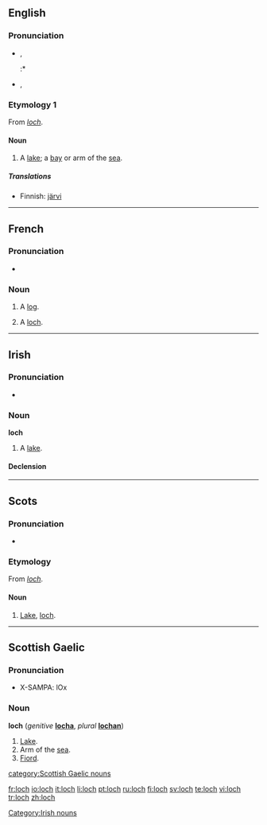 {{see|Loch}}
==English==
{{wikipedia}}

===Pronunciation===
*{{IPA|/lɒx/}}, {{SAMPA|/lQx/}}
*:*{{rhymes|ɒx}}
*{{IPA|/lɒk/}}, {{SAMPA|/lQk/}}
*:{{rhymes|ɒk}}

===Etymology 1===
From {{Gd.}} ''[[#Scottish Gaelic|loch]]''.

====Noun====
{{en-noun}}

# {{context|Scotland}} A [[lake]]; a [[bay]] or arm of the [[sea]].

=====Translations=====
{{trans-top|lake, bay or arm of the sea}}
*Finnish: [[järvi]]
{{trans-mid}}
{{trans-bottom}}

----

==French==

===Pronunciation===
*{{IPA|/lɔk/}}

===Noun===
{{fr-noun-reg|m}}

# {{nautical|lang=fr}} A [[log]].
# A [[#English|loch]].

----

==Irish==

===Pronunciation===
*{{IPA|[lox]}}

===Noun===
'''loch''' {{m}}

#A [[lake]].

====Declension====
{{ga noun m3|l|och|ocha|ochanna}}

[[Category:Irish nouns]]

----

==Scots==

===Pronunciation===
*{{IPA|/lɔx/}}

===Etymology===
From {{Gd.|sco}} ''[[#Scottish Gaelic|loch]]''.

====Noun====
{{sco-noun}}

# [[lake|Lake]], [[#English|loch]].

----

==Scottish Gaelic==

===Pronunciation===
* X-SAMPA: lOx

===Noun===
'''loch''' {{f}} (''genitive'' '''[[locha]]''', ''plural'' '''[[lochan]]''')

# [[lake|Lake]].
# Arm of the [[sea]].
# [[fiord|Fiord]].

[[category:Scottish Gaelic nouns]]

[[fr:loch]]
[[io:loch]]
[[it:loch]]
[[li:loch]]
[[pt:loch]]
[[ru:loch]]
[[fi:loch]]
[[sv:loch]]
[[te:loch]]
[[vi:loch]]
[[tr:loch]]
[[zh:loch]]